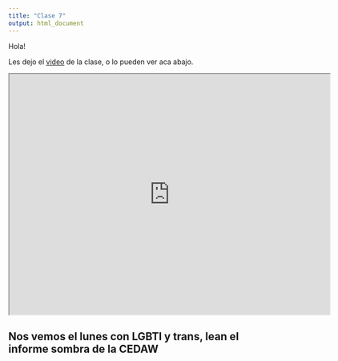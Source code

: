 ```yaml
---
title: "Clase 7"
output: html_document
---
```


Hola!

Les dejo el [video](https://drive.google.com/file/d/1gBLlfRl7AVAxdR9ifIsEUoeUtzPncm59/view?usp=sharing) de la clase, o lo pueden ver aca abajo.

<iframe src="https://drive.google.com/file/d/1gBLlfRl7AVAxdR9ifIsEUoeUtzPncm59/preview" width="640" height="480"></iframe>

## Nos vemos el lunes con LGBTI y trans, lean el informe sombra de la CEDAW